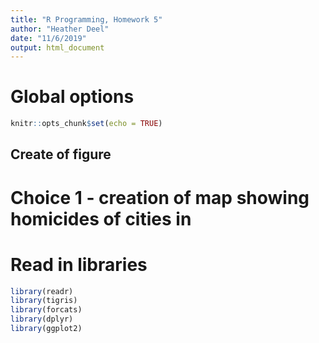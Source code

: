 ```yaml
---
title: "R Programming, Homework 5"
author: "Heather Deel"
date: "11/6/2019"
output: html_document
---
```


# Global options
```r
knitr::opts_chunk$set(echo = TRUE)
```

## Create of figure 
# Choice 1 - creation of map showing homicides of cities in 

# Read in libraries
```r
library(readr)
library(tigris)
library(forcats)
library(dplyr)
library(ggplot2)
```








